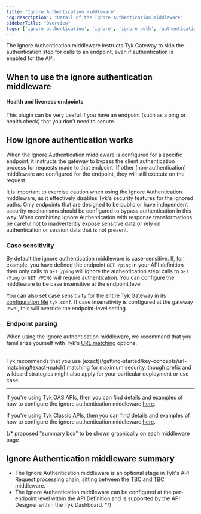```yaml
---
title: "Ignore Authentication middleware"
'og:description': "Detail of the Ignore Authentication middleware"
sidebarTitle: "Overview"
tags: ['ignore authentication', 'ignore', 'ignore auth', 'authentication', 'middleware', 'per-endpoint']
---
```


The Ignore Authentication middleware instructs Tyk Gateway to skip the authentication step for calls to an endpoint, even if authentication is enabled for the API.

## When to use the ignore authentication middleware

#### Health and liveness endpoints

This plugin can be very useful if you have an endpoint (such as a ping or health check) that you don’t need to secure.

## How ignore authentication works

When the Ignore Authentication middleware is configured for a specific endpoint, it instructs the gateway to bypass the client authentication process for requests made to that endpoint. If other (non-authentication) middleware are configured for the endpoint, they will still execute on the request.

It is important to exercise caution when using the Ignore Authentication middleware, as it effectively disables Tyk's security features for the ignored paths. Only endpoints that are designed to be public or have independent security mechanisms should be configured to bypass authentication in this way. When combining Ignore Authentication with response transformations be careful not to inadvertently expose sensitive data or rely on authentication or session data that is not present.

### Case sensitivity

By default the ignore authentication middleware is case-sensitive. If, for example, you have defined the endpoint `GET /ping` in your API definition then only calls to `GET /ping` will ignore the authentication step: calls to `GET /Ping` or `GET /PING` will require authentication. You can configure the middleware to be case insensitive at the endpoint level.

You can also set case sensitivity for the entire Tyk Gateway in its [configuration file](/tyk-oss-gateway/configuration#ignore_endpoint_case) `tyk.conf`. If case insensitivity is configured at the gateway level, this will override the endpoint-level setting.

### Endpoint parsing

When using the ignore authentication middleware, we recommend that you familiarize yourself with Tyk's [URL matching](/getting-started/key-concepts/url-matching) options.

<br />

<Note>
Tyk recommends that you use [exact](/getting-started/key-concepts/url-matching#exact-match) matching for maximum security, though prefix and wildcard strategies might also apply for your particular deployment or use case.
</Note>


<hr />

If you're using Tyk OAS APIs, then you can find details and examples of how to configure the ignore authentication middleware [here](/product-stack/tyk-gateway/middleware/ignore-tyk-oas).

If you're using Tyk Classic APIs, then you can find details and examples of how to configure the ignore authentication middleware [here](/product-stack/tyk-gateway/middleware/ignore-tyk-classic).

{/* proposed "summary box" to be shown graphically on each middleware page
 ## Ignore Authentication middleware summary
  - The Ignore Authentication middleware is an optional stage in Tyk's API Request processing chain, sitting between the [TBC]() and [TBC]() middleware.
  - The Ignore Authentication middleware can be configured at the per-endpoint level within the API Definition and is supported by the API Designer within the Tyk Dashboard. */}
